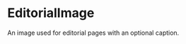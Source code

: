 
<Meta title="Labs|Molecules/EditorialImage" component={EditorialImage} />

# EditorialImage

<StoryStatus status="ready" />

An image used for editorial pages with an optional caption.

<Preview withSource="open" className="dark">
  <Story name="EditorialImage">
    <EditorialImage
      image={text(
        'Image URL',
        'https://images.ctfassets.net/go6kr6r0ykrq/4NI4czS6Y3DeaBBlVAoPTL/5a95deb01518e0cbb27bac8c6e00eaf6/broadway_2_70.jpg'
      )}
      alt={text('Alt text', 'A picture of two Codecademy employees.')}
      caption={text('Optional caption', 'You can remove this caption.')}
    />
  </Story>
</Preview>

<Props story="EditorialImage" of={EditorialImage} />
